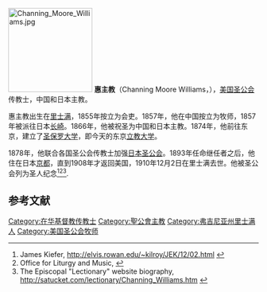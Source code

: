 [[File:Channing_Moore_Williams.jpg|169px]]
'''惠主教'''（Channing Moore Williams，{{bd|1829年|7月18日|1910年|12月2日|W}}），[[美国圣公会|美国圣公会]]传教士，中国和日本主教。

惠主教出生在[[里士满|里士满]]，1855年按立为会吏。1857年，他在中国按立为牧师，1857年被派往日本[[长崎|长崎]]。1866年，他被祝圣为中国和日本主教。1874年，他前往东京，建立了[[立教大学|圣保罗大学]]，即今天的东京[[立教大学|立教大学]]。

1878年，他联合各国圣公会传教士加强[[日本圣公会|日本圣公会]]。1893年任命继任者之后，他住在日本[[京都|京都]]，直到1908年才返回美国，1910年12月2日在里士满去世。他被圣公会列为圣人纪念<ref>James Kiefer, http://elvis.rowan.edu/~kilroy/JEK/12/02.html {{Wayback|url=http://elvis.rowan.edu/~kilroy/JEK/12/02.html |date=20120220044440 }}</ref><ref>Office for Liturgy and Music, {{cite web |url=http://www.episcopalchurch.org/19625_13050_ENG_HTM.htm |title=存档副本 |accessdate=2009-08-08 |deadurl=yes |archiveurl=https://web.archive.org/web/20090808125626/http://www.episcopalchurch.org/19625_13050_ENG_HTM.htm |archivedate=2009-08-08 }}</ref><ref>The Episcopal "Lectionary" website biography, http://satucket.com/lectionary/Channing_Williams.htm {{Wayback|url=http://satucket.com/lectionary/Channing_Williams.htm |date=20200114185125 }}</ref>.

== 参考文献 ==
{{Reflist}}

{{DEFAULTSORT:Moore Williams, Channing}}
[[Category:在华基督教传教士|Category:在华基督教传教士]]
[[Category:聖公會主教|Category:聖公會主教]]
[[Category:弗吉尼亚州里士满人|Category:弗吉尼亚州里士满人]]
[[Category:美国圣公会牧师|Category:美国圣公会牧师]]